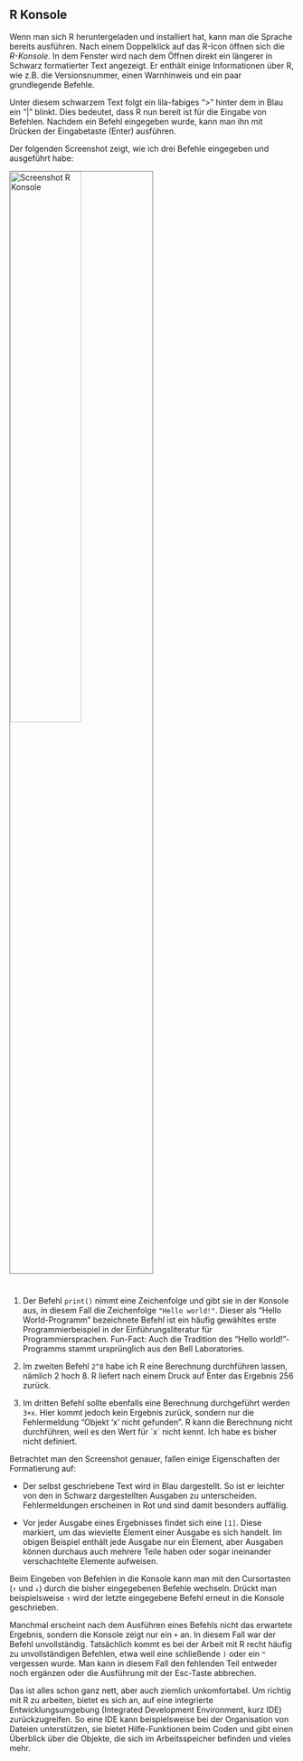 ## R Konsole {#konsole}

Wenn man sich R heruntergeladen und installiert hat, kann man die Sprache bereits ausführen. 
Nach einem Doppelklick auf das R-Icon öffnen sich die *R-Konsole*. 
In dem Fenster wird nach dem Öffnen direkt ein längerer in Schwarz formatierter Text angezeigt.
Er enthält einige Informationen über R, wie z.B. die Versionsnummer, einen Warnhinweis und ein paar grundlegende Befehle.

Unter diesem schwarzem Text folgt ein lila-fabiges ">" hinter dem in Blau ein "|" blinkt.
Dies bedeutet, dass R nun bereit ist für die Eingabe von Befehlen. Nachdem ein Befehl eingegeben wurde, kann man ihn mit Drücken der Eingabetaste (Enter) ausführen.

Der folgenden Screenshot zeigt, wie ich drei Befehle eingegeben und ausgeführt habe:

<img src="images/screenshot_rconsole.png" alt="Screenshot R Konsole" style="width:50%;border:1px solid grey; margin-right:550px;margin-bottom:25px">

1. Der Befehl `print()` nimmt eine Zeichenfolge und gibt sie in der Konsole aus, in diesem Fall die Zeichenfolge `"Hello world!"`. 
Dieser als "Hello World-Programm" bezeichnete Befehl ist ein häufig gewähltes erste Programmierbeispiel in der Einführungsliteratur für Programmiersprachen. Fun-Fact: Auch die Tradition des "Hello world!"-Programms stammt ursprünglich aus den Bell Laboratories.

2. Im zweiten Befehl `2^8` habe ich R eine Berechnung durchführen lassen, nämlich 2 hoch 8. 
R liefert nach einem Druck auf Enter das Ergebnis 256 zurück.

3. Im dritten Befehl sollte ebenfalls eine Berechnung durchgeführt werden `3+x`. 
Hier kommt jedoch kein Ergebnis zurück, sondern nur die Fehlermeldung "Objekt 'x' nicht gefunden". 
R kann die Berechnung nicht durchführen, weil es den Wert für ´x´ nicht kennt. 
Ich habe es bisher nicht definiert. 

Betrachtet man den Screenshot genauer, fallen einige Eigenschaften der Formatierung auf:

- Der selbst geschriebene Text wird in Blau dargestellt. So ist er leichter von den in Schwarz dargestellten Ausgaben zu unterscheiden. Fehlermeldungen erscheinen in Rot und sind damit besonders auffällig.

- Vor jeder Ausgabe eines Ergebnisses findet sich eine `[1]`. Diese markiert, um das wievielte Element einer Ausgabe es sich handelt. 
Im obigen Beispiel enthält jede Ausgabe nur ein Element, aber Ausgaben können durchaus auch mehrere Teile haben oder sogar ineinander verschachtelte Elemente aufweisen.

Beim Eingeben von Befehlen in die Konsole kann man mit den Cursortasten (`↑` und `↓`) durch die bisher eingegebenen Befehle wechseln. Drückt man beispielsweise `↑` wird der letzte eingegebene Befehl erneut in die Konsole geschrieben.

Manchmal erscheint nach dem Ausführen eines Befehls nicht das erwartete Ergebnis, sondern die Konsole zeigt nur ein `+` an. In diesem Fall war der Befehl unvollständig. Tatsächlich kommt es bei der Arbeit mit R recht häufig zu unvollständigen Befehlen, etwa weil eine schließende `)` oder ein `"` vergessen wurde. Man kann in diesem Fall den fehlenden Teil entweder noch ergänzen oder die Ausführung mit der Esc-Taste abbrechen.

Das ist alles schon ganz nett, aber auch ziemlich unkomfortabel. Um richtig mit R zu arbeiten, bietet es sich an, auf eine integrierte Entwicklungsumgebung (Integrated Development Environment, kurz IDE) zurückzugreifen.
So eine IDE kann beispielsweise bei der Organisation von Dateien unterstützen, sie bietet Hilfe-Funktionen beim Coden und gibt einen Überblick über die Objekte, die sich im Arbeitsspeicher befinden und vieles mehr.

